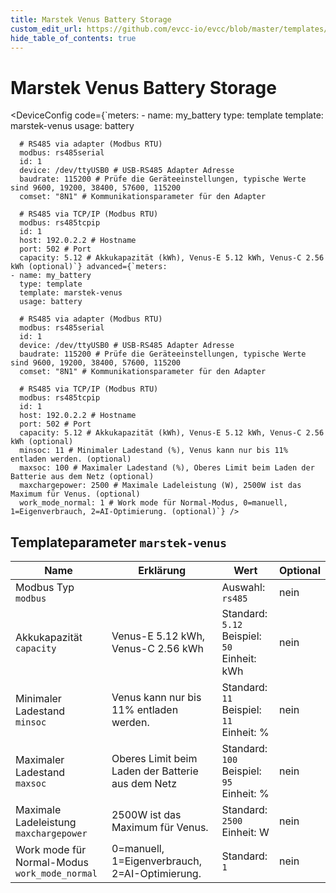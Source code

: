 ```yaml
---
title: Marstek Venus Battery Storage
custom_edit_url: https://github.com/evcc-io/evcc/blob/master/templates/definition/meter/marstek-venus.yaml
hide_table_of_contents: true
---
```



# Marstek Venus Battery Storage

<div className="device-detail-container">
  <div className="device-detail-content">
    <DeviceFeatures features="battery-control" />

<DeviceConfig code={`meters:
    - name: my_battery
      type: template
      template: marstek-venus
      usage: battery
      
      # RS485 via adapter (Modbus RTU)
      modbus: rs485serial
      id: 1
      device: /dev/ttyUSB0 # USB-RS485 Adapter Adresse
      baudrate: 115200 # Prüfe die Geräteeinstellungen, typische Werte sind 9600, 19200, 38400, 57600, 115200
      comset: "8N1" # Kommunikationsparameter für den Adapter
      
      # RS485 via TCP/IP (Modbus RTU)
      modbus: rs485tcpip
      id: 1
      host: 192.0.2.2 # Hostname
      port: 502 # Port
      capacity: 5.12 # Akkukapazität (kWh), Venus-E 5.12 kWh, Venus-C 2.56 kWh (optional)`} advanced={`meters:
    - name: my_battery
      type: template
      template: marstek-venus
      usage: battery
      
      # RS485 via adapter (Modbus RTU)
      modbus: rs485serial
      id: 1
      device: /dev/ttyUSB0 # USB-RS485 Adapter Adresse
      baudrate: 115200 # Prüfe die Geräteeinstellungen, typische Werte sind 9600, 19200, 38400, 57600, 115200
      comset: "8N1" # Kommunikationsparameter für den Adapter
      
      # RS485 via TCP/IP (Modbus RTU)
      modbus: rs485tcpip
      id: 1
      host: 192.0.2.2 # Hostname
      port: 502 # Port
      capacity: 5.12 # Akkukapazität (kWh), Venus-E 5.12 kWh, Venus-C 2.56 kWh (optional)
      minsoc: 11 # Minimaler Ladestand (%), Venus kann nur bis 11% entladen werden. (optional)
      maxsoc: 100 # Maximaler Ladestand (%), Oberes Limit beim Laden der Batterie aus dem Netz (optional)
      maxchargepower: 2500 # Maximale Ladeleistung (W), 2500W ist das Maximum für Venus. (optional)
      work_mode_normal: 1 # Work mode für Normal-Modus, 0=manuell, 1=Eigenverbrauch, 2=AI-Optimierung. (optional)`} />
  </div>
  <div className="device-detail-icon">
    <evcc-icon
      type="meter"
      name="marstek-venus-battery-storage"
      size="400px"
      alt="Marstek Venus Battery Storage"
      className="device-detail-icon-img"
    ></evcc-icon>
  </div>
</div>

## Templateparameter `marstek-venus`

| Name | Erklärung | Wert | Optional |
|-----------|-----------|------|----------|
| Modbus Typ<br/>`modbus` |  | Auswahl: `rs485` | nein |
| Akkukapazität<br/>`capacity` | Venus-E 5.12 kWh, Venus-C 2.56 kWh | Standard: `5.12`<br/>Beispiel: `50`<br/>Einheit: kWh | nein |
| Minimaler Ladestand<br/>`minsoc` | Venus kann nur bis 11% entladen werden. | Standard: `11`<br/>Beispiel: `11`<br/>Einheit: % | nein |
| Maximaler Ladestand<br/>`maxsoc` | Oberes Limit beim Laden der Batterie aus dem Netz | Standard: `100`<br/>Beispiel: `95`<br/>Einheit: % | nein |
| Maximale Ladeleistung<br/>`maxchargepower` | 2500W ist das Maximum für Venus. | Standard: `2500`<br/>Einheit: W | nein |
| Work mode für Normal-Modus<br/>`work_mode_normal` | 0=manuell, 1=Eigenverbrauch, 2=AI-Optimierung. | Standard: `1` | nein |

